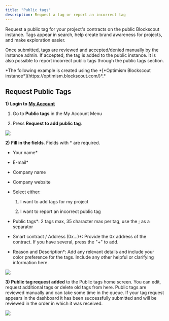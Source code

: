 ```yaml
---
title: "Public tags"
description: Request a tag or report an incorrect tag
---
```


Request a public tag for your project's contracts on the public Blockscout instance. Tags appear in search, help create brand awareness for projects, and make exploration easier.

Once submitted, tags are reviewed and accepted/denied manually by the instance admin. If accepted, the tag is added to the public instance. It is also possible to report incorrect public tags through the public tags section.

<Check>
*The following example is created using the *[*Optimism Blockscout instance*](https://optimism.blockscout.com/)*.*

</Check>

## Request Public Tags

**1) Login to** [**My Account**](/using-blockscout/my-account)

1. Go to **Public tags** in the My Account Menu

2. Press **Request to add public tag**.

<Frame caption="Add a public tag to Blockscout">
  <img src="/images/cb153dd9-image.jpeg" />
</Frame>

**2)** **Fill in the fields**. Fields with \* are required.

* Your name\*

* E-mail\*

* Company name

* Company website

* Select either:

  1. I want to add tags for my project

  2. I want to report an incorrect public tag

* Public tags\*: 2 tags max, 35 character max per tag, use the ; as a separator

* Smart contract / Address (0x...)\*: Provide the 0x address of the contract. If you have several, press the "+" to add.

* Reason and Description\*: Add any relevant details and include your color preference for the tags. Include any other helpful or clarifying information here.

<Frame caption="Fill out fields to request a public tag">
  <img src="/images/13a375ca-image.jpeg" />
</Frame>

**3) Public tag request added** to the Public tags home screen. You can edit, request additional tags or delete old tags from here. Public tags are reviewed manually and can take some time in the queue. If your tag request appears in the dashboard it has been successfully submitted and will be reviewed in the order in which it was received.

<Frame caption="Use the icons to edit or delete your public tag request">
  <img src="/images/6aa6f5cb-image.jpeg" />
</Frame>
